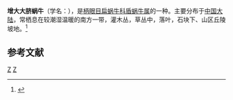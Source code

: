 {{Speciesbox
| genus = Aegista
| species = accrescens
| authority = (Heude, 1882)
}}
'''增大大脐蜗牛'''（学名：''{{lang|la|Aegista accrescens}}''），是[[柄眼目|柄眼目]][[扁蜗牛科|扁蜗牛科]][[盾蜗牛属|盾蜗牛属]]的一种。主要分布于[[中国大陆|中国大陆]]，常栖息在较潮湿温暖的南方一带，灌木丛，草丛中，落叶，石块下、山区丘陵坡地。<ref>{{cite web|url=http://shell.sinica.edu.tw/chinese/shellbase_detail.php?science_no=5482|title=国际贝库：增大大脐蜗牛|publisher=台湾贝类资料库|accessdate=2009-08-11|archive-date=2016-03-04|archive-url=https://web.archive.org/web/20160304111150/http://shell.sinica.edu.tw/chinese/shellbase_detail.php?science_no=5482}}</ref>

== 参考文献 ==
{{reflist}}
{{taxonbar}}

[[Category:1882年描述的动物|Z]]
[[Category:盾蜗牛属|Z]]